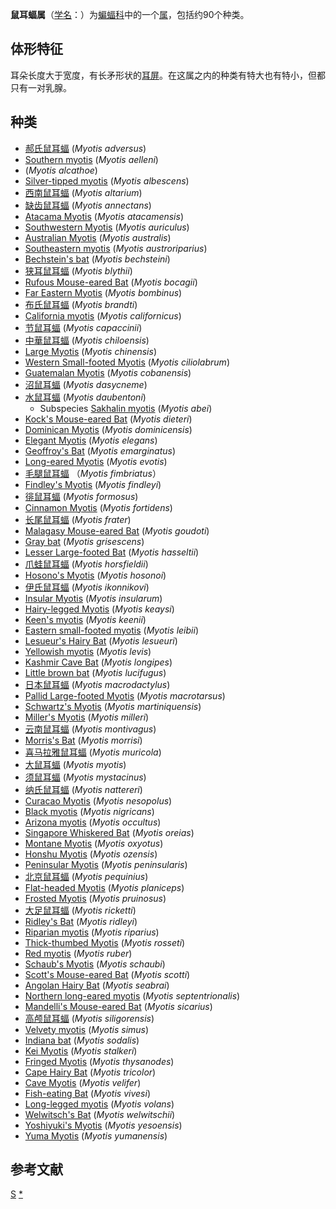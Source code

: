 {{Automatic taxobox
| taxon = Myotis
| image = Myotis alcathoe - Manuel Ruedi - 1 - cropped.JPG
| image_caption = 
| authority = [[Johann_Jakob_Kaup|Kaup]], 1829
| type_species = ''[[Myotis_myotis|Myotis myotis]]''
| type_species_authority = [[Borkhausen|Borkhausen]], 1797
| subdivision_ranks = [[种|种]]
| subdivision = 
见文本
}}

'''鼠耳蝠属'''（[[学名|学名]]：{{lang|la|''Myotis''}}）为[[蝙蝠科|蝙蝠科]]中的一个[[属_(生物)|属]]，包括约90个种类。

== 体形特征 ==
耳朵长度大于宽度，有长矛形状的[[耳屏|耳屏]]。在这属之内的种类有特大也有特小，但都只有一对乳腺。

== 种类 ==
*[[郝氏鼠耳蝠|郝氏鼠耳蝠]] (''Myotis adversus'')
*[[Southern_myotis|Southern myotis]] (''Myotis aelleni'')
*(''Myotis alcathoe'')
*[[Silver-tipped_myotis|Silver-tipped myotis]] (''Myotis albescens'')
*[[西南鼠耳蝠|西南鼠耳蝠]] (''Myotis altarium'')
*[[缺齿鼠耳蝠|缺齿鼠耳蝠]] (''Myotis annectans'')
*[[Atacama_Myotis|Atacama Myotis]] (''Myotis atacamensis'')
*[[Southwestern_Myotis|Southwestern Myotis]] (''Myotis auriculus'')
*[[Australian_Myotis|Australian Myotis]] (''Myotis australis'')
*[[Southeastern_myotis|Southeastern myotis]] (''Myotis austroriparius'')
*[[Bechstein's_bat|Bechstein's bat]] (''Myotis bechsteini'')
*[[狭耳鼠耳蝠|狭耳鼠耳蝠]] (''Myotis blythii'')
*[[Rufous_Mouse-eared_Bat|Rufous Mouse-eared Bat]] (''Myotis bocagii'')
*[[Far_Eastern_Myotis|Far Eastern Myotis]] (''Myotis bombinus'')
*[[布氏鼠耳蝠|布氏鼠耳蝠]] (''Myotis brandti'')
*[[California_myotis|California myotis]] (''Myotis californicus'')
*[[节鼠耳蝠|节鼠耳蝠]] (''Myotis capaccinii'')
*[[中華鼠耳蝠|中華鼠耳蝠]] (''Myotis chiloensis'')
*[[Large_Myotis|Large Myotis]] (''Myotis chinensis'')
*[[Western_Small-footed_Myotis|Western Small-footed Myotis]] (''Myotis ciliolabrum'')
*[[Guatemalan_Myotis|Guatemalan Myotis]] (''Myotis cobanensis'')
*[[沼鼠耳蝠|沼鼠耳蝠]] (''Myotis dasycneme'')
*[[水鼠耳蝠|水鼠耳蝠]] (''Myotis daubentoni'')
**Subspecies [[Sakhalin_myotis|Sakhalin myotis]] (''Myotis abei'')
*[[Kock's_Mouse-eared_Bat|Kock's Mouse-eared Bat]] (''Myotis dieteri'')
*[[Dominican_Myotis|Dominican Myotis]] (''Myotis dominicensis'')
*[[Elegant_Myotis|Elegant Myotis]] (''Myotis elegans'')
*[[Geoffroy's_Bat|Geoffroy's Bat]] (''Myotis emarginatus'')
*[[Long-eared_Myotis|Long-eared Myotis]] (''Myotis evotis'')
* [[毛腿鼠耳蝠|毛腿鼠耳蝠]] （''Myotis fimbriatus''）
*[[Findley's_Myotis|Findley's Myotis]] (''Myotis findleyi'')
*[[徘鼠耳蝠|徘鼠耳蝠]] (''Myotis formosus'')
*[[Cinnamon_Myotis|Cinnamon Myotis]] (''Myotis fortidens'')
*[[长尾鼠耳蝠|长尾鼠耳蝠]] (''Myotis frater'')
*[[Malagasy_Mouse-eared_Bat|Malagasy Mouse-eared Bat]] (''Myotis goudoti'')
*[[Gray_bat|Gray bat]] (''Myotis grisescens'')
*[[Lesser_Large-footed_Bat|Lesser Large-footed Bat]] (''Myotis hasseltii'')
*[[爪蛙鼠耳蝠|爪蛙鼠耳蝠]] (''Myotis horsfieldii'')
*[[Hosono's_Myotis|Hosono's Myotis]] (''Myotis hosonoi'')
*[[伊氏鼠耳蝠|伊氏鼠耳蝠]] (''Myotis ikonnikovi'')
*[[Insular_Myotis|Insular Myotis]] (''Myotis insularum'')
*[[Hairy-legged_Myotis|Hairy-legged Myotis]] (''Myotis keaysi'')
*[[Keen's_myotis|Keen's myotis]] (''Myotis keenii'')
*[[Eastern_small-footed_myotis|Eastern small-footed myotis]] (''Myotis leibii'')
*[[Lesueur's_Hairy_Bat|Lesueur's Hairy Bat]] (''Myotis lesueuri'')
*[[Yellowish_myotis|Yellowish myotis]] (''Myotis levis'')
*[[Kashmir_Cave_Bat|Kashmir Cave Bat]] (''Myotis longipes'')
*[[Little_brown_bat|Little brown bat]] (''Myotis lucifugus'')
*[[日本鼠耳蝠|日本鼠耳蝠]] (''Myotis macrodactylus'')
*[[Pallid_Large-footed_Myotis|Pallid Large-footed Myotis]] (''Myotis macrotarsus'')
*[[Schwartz's_Myotis|Schwartz's Myotis]] (''Myotis martiniquensis'')
*[[Miller's_Myotis|Miller's Myotis]] (''Myotis milleri'')
*[[云南鼠耳蝠|云南鼠耳蝠]] (''Myotis montivagus'')
*[[Morris's_Bat|Morris's Bat]] (''Myotis morrisi'')
*[[喜马拉雅鼠耳蝠|喜马拉雅鼠耳蝠]] (''Myotis muricola'')
*[[大鼠耳蝠|大鼠耳蝠]] (''Myotis myotis'')
*[[须鼠耳蝠|须鼠耳蝠]] (''Myotis mystacinus'')
*[[纳氏鼠耳蝠|纳氏鼠耳蝠]] (''Myotis nattereri'')
*[[Curacao_Myotis|Curacao Myotis]] (''Myotis nesopolus'')
*[[Black_myotis|Black myotis]] (''Myotis nigricans'')
*[[Arizona_myotis|Arizona myotis]] (''Myotis occultus'')
*[[Singapore_Whiskered_Bat|Singapore Whiskered Bat]] (''Myotis oreias'')
*[[Montane_Myotis|Montane Myotis]] (''Myotis oxyotus'')
*[[Honshu_Myotis|Honshu Myotis]] (''Myotis ozensis'')
*[[Peninsular_Myotis|Peninsular Myotis]] (''Myotis peninsularis'')
*[[北京鼠耳蝠|北京鼠耳蝠]] (''Myotis pequinius'')
*[[Flat-headed_Myotis|Flat-headed Myotis]] (''Myotis planiceps'')
*[[Frosted_Myotis|Frosted Myotis]] (''Myotis pruinosus'')
*[[大足鼠耳蝠|大足鼠耳蝠]] (''Myotis ricketti'')
*[[Ridley's_Bat|Ridley's Bat]] (''Myotis ridleyi'')
*[[Riparian_myotis|Riparian myotis]] (''Myotis riparius'')
*[[Thick-thumbed_Myotis|Thick-thumbed Myotis]] (''Myotis rosseti'')
*[[Red_myotis|Red myotis]] (''Myotis ruber '')
*[[Schaub's_Myotis|Schaub's Myotis]] (''Myotis schaubi'')
*[[Scott's_Mouse-eared_Bat|Scott's Mouse-eared Bat]] (''Myotis scotti'')
*[[Angolan_Hairy_Bat|Angolan Hairy Bat]] (''Myotis seabrai'')
*[[Northern_long-eared_myotis|Northern long-eared myotis]] (''Myotis septentrionalis'')
*[[Mandelli's_Mouse-eared_Bat|Mandelli's Mouse-eared Bat]] (''Myotis sicarius'')
*[[高颅鼠耳蝠|高颅鼠耳蝠]] (''Myotis siligorensis'')
*[[Velvety_myotis|Velvety myotis]] (''Myotis simus'')
*[[Indiana_bat|Indiana bat]] (''Myotis sodalis'')
*[[Kei_Myotis|Kei Myotis]] (''Myotis stalkeri'')
*[[Fringed_Myotis|Fringed Myotis]] (''Myotis thysanodes'')
*[[Cape_Hairy_Bat|Cape Hairy Bat]] (''Myotis tricolor'')
*[[Cave_Myotis|Cave Myotis]] (''Myotis velifer'')
*[[Fish-eating_Bat|Fish-eating Bat]] (''Myotis vivesi'')
*[[Long-legged_myotis|Long-legged myotis]] (''Myotis volans'')
*[[Welwitsch's_Bat|Welwitsch's Bat]] (''Myotis welwitschii'')
*[[Yoshiyuki's_Myotis|Yoshiyuki's Myotis]] (''Myotis yesoensis'')
*[[Yuma_Myotis|Yuma Myotis]] (''Myotis yumanensis'')

== 参考文献 ==
{{reflist}}
{{Wikispecies|Myotis}}
{{Taxonbar|from=Q223384}}

[[Category:蝙蝠科|S]]
[[Category:鼠耳蝠属|*]]
